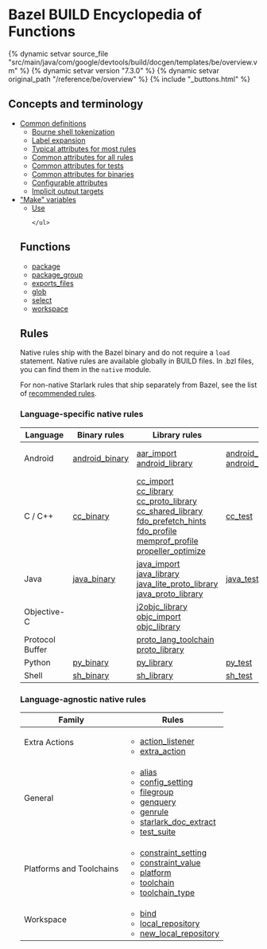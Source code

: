 <html devsite>
<head>
  <meta name="project_path" value="/_project.yaml">
  <meta name="book_path" value="/versions/7.3.0/_book.yaml">
</head>
<body>

<h1 class="page-title">Bazel BUILD Encyclopedia of Functions</h1>

{% dynamic setvar source_file "src/main/java/com/google/devtools/build/docgen/templates/be/overview.vm" %}
{% dynamic setvar version "7.3.0" %}
{% dynamic setvar original_path "/reference/be/overview" %}
{% include "_buttons.html" %}
<h2>Concepts and terminology</h2>

<ul>
  <li>
    <a href="/versions/7.3.0/reference/be/common-definitions">Common definitions</a>
    <ul>
      <li><a href="/versions/7.3.0/reference/be/common-definitions#sh-tokenization">Bourne shell tokenization</a></li>
      <li><a href="/versions/7.3.0/reference/be/common-definitions#label-expansion">Label expansion</a></li>
      <li><a href="/versions/7.3.0/reference/be/common-definitions#typical-attributes">Typical attributes for most rules</a></li>
      <li><a href="/versions/7.3.0/reference/be/common-definitions#common-attributes">Common attributes for all rules</a></li>
      <li><a href="/versions/7.3.0/reference/be/common-definitions#common-attributes-tests">Common attributes for tests</a></li>
      <li><a href="/versions/7.3.0/reference/be/common-definitions#common-attributes-binaries">Common attributes for binaries</a></li>
      <li><a href="/versions/7.3.0/reference/be/common-definitions#configurable-attributes">Configurable attributes</a></li>
      <li><a href="/versions/7.3.0/reference/be/common-definitions#implicit-outputs">Implicit output targets</a></li>
    </ul>
  </li>
  <li>
    <a href="/versions/7.3.0/reference/be/make-variables">"Make" variables</a>
    <ul class="be-toc">
      <li><a href="/versions/7.3.0/reference/be/make-variables#use">Use</a></li>

    </ul>
  </li>
</ul>

<h2>Functions</h2>

<ul class="be-toc">
  <li><a href="/versions/7.3.0/reference/be/functions.html#package">package</a></li>
  <li><a href="/versions/7.3.0/reference/be/functions.html#package_group">package_group</a></li>

  <li><a href="/versions/7.3.0/reference/be/functions.html#exports_files">exports_files</a></li>
  <li><a href="/versions/7.3.0/reference/be/functions.html#glob">glob</a></li>
  <li><a href="/versions/7.3.0/reference/be/functions.html#select">select</a></li>
  <li><a href="/versions/7.3.0/rules/lib/globals/workspace#workspace">workspace</a></li>
</ul>

<h2>Rules</h2>

Native rules ship with the Bazel binary and do not require a <code>load</code> statement.
Native rules are available globally in BUILD files. In .bzl files, you can find them in
the <code>native</code> module.

For non-native Starlark rules that ship separately from Bazel, see the list of
<a href="/versions/7.3.0/rules/rules#recommended-rules">recommended rules</a>.

<h3>Language-specific native rules</h3>


<table class="table table-condensed table-striped" summary="Table of rules sorted by language">
  <thead>
    <tr>
      <th>Language</th>
      <th>Binary rules</th>
      <th>Library rules</th>
      <th>Test rules</th>
      <th>Other rules</th>
    </tr>
  </thead>
  <tbody>
            <tr>
        <td class="lang">Android</td>
                    <td>
                    <a href="android.html#android_binary">android_binary</a>
          <br />
                </td>
              <td>
                    <a href="android.html#aar_import">aar_import</a>
          <br />
                    <a href="android.html#android_library">android_library</a>
          <br />
                </td>
              <td>
                    <a href="android.html#android_instrumentation_test">android_instrumentation_test</a>
          <br />
                    <a href="android.html#android_local_test">android_local_test</a>
          <br />
                </td>
              <td>
                    <a href="android.html#android_device">android_device</a>
          <br />
                    <a href="android.html#android_ndk_repository">android_ndk_repository</a>
          <br />
                    <a href="android.html#android_sdk_repository">android_sdk_repository</a>
          <br />
                </td>
            </tr>
                <tr>
        <td class="lang">C / C++</td>
                    <td>
                    <a href="c-cpp.html#cc_binary">cc_binary</a>
          <br />
                </td>
              <td>
                    <a href="c-cpp.html#cc_import">cc_import</a>
          <br />
                    <a href="c-cpp.html#cc_library">cc_library</a>
          <br />
                    <a href="c-cpp.html#cc_proto_library">cc_proto_library</a>
          <br />
                    <a href="c-cpp.html#cc_shared_library">cc_shared_library</a>
          <br />
                    <a href="c-cpp.html#fdo_prefetch_hints">fdo_prefetch_hints</a>
          <br />
                    <a href="c-cpp.html#fdo_profile">fdo_profile</a>
          <br />
                    <a href="c-cpp.html#memprof_profile">memprof_profile</a>
          <br />
                    <a href="c-cpp.html#propeller_optimize">propeller_optimize</a>
          <br />
                </td>
              <td>
                    <a href="c-cpp.html#cc_test">cc_test</a>
          <br />
                </td>
              <td>
                    <a href="c-cpp.html#cc_toolchain">cc_toolchain</a>
          <br />
                    <a href="c-cpp.html#cc_toolchain_suite">cc_toolchain_suite</a>
          <br />
                </td>
            </tr>
                <tr>
        <td class="lang">Java</td>
                    <td>
                    <a href="java.html#java_binary">java_binary</a>
          <br />
                </td>
              <td>
                    <a href="java.html#java_import">java_import</a>
          <br />
                    <a href="java.html#java_library">java_library</a>
          <br />
                    <a href="java.html#java_lite_proto_library">java_lite_proto_library</a>
          <br />
                    <a href="java.html#java_proto_library">java_proto_library</a>
          <br />
                </td>
              <td>
                    <a href="java.html#java_test">java_test</a>
          <br />
                </td>
              <td>
                    <a href="java.html#java_package_configuration">java_package_configuration</a>
          <br />
                    <a href="java.html#java_plugin">java_plugin</a>
          <br />
                    <a href="java.html#java_runtime">java_runtime</a>
          <br />
                    <a href="java.html#java_toolchain">java_toolchain</a>
          <br />
                </td>
            </tr>
                <tr>
        <td class="lang">Objective-C</td>
                    <td>
                </td>
              <td>
                    <a href="objective-c.html#j2objc_library">j2objc_library</a>
          <br />
                    <a href="objective-c.html#objc_import">objc_import</a>
          <br />
                    <a href="objective-c.html#objc_library">objc_library</a>
          <br />
                </td>
              <td>
                </td>
              <td>
                    <a href="objective-c.html#available_xcodes">available_xcodes</a>
          <br />
                    <a href="objective-c.html#xcode_config">xcode_config</a>
          <br />
                    <a href="objective-c.html#xcode_version">xcode_version</a>
          <br />
                </td>
            </tr>
                <tr>
        <td class="lang">Protocol Buffer</td>
                    <td>
                </td>
              <td>
                    <a href="protocol-buffer.html#proto_lang_toolchain">proto_lang_toolchain</a>
          <br />
                    <a href="protocol-buffer.html#proto_library">proto_library</a>
          <br />
                </td>
              <td>
                </td>
              <td>
                </td>
            </tr>
                <tr>
        <td class="lang">Python</td>
                    <td>
                    <a href="python.html#py_binary">py_binary</a>
          <br />
                </td>
              <td>
                    <a href="python.html#py_library">py_library</a>
          <br />
                </td>
              <td>
                    <a href="python.html#py_test">py_test</a>
          <br />
                </td>
              <td>
                    <a href="python.html#py_runtime">py_runtime</a>
          <br />
                </td>
            </tr>
                <tr>
        <td class="lang">Shell</td>
                    <td>
                    <a href="shell.html#sh_binary">sh_binary</a>
          <br />
                </td>
              <td>
                    <a href="shell.html#sh_library">sh_library</a>
          <br />
                </td>
              <td>
                    <a href="shell.html#sh_test">sh_test</a>
          <br />
                </td>
              <td>
                </td>
            </tr>
        </tbody>

</table>
<h3>Language-agnostic native rules</h3>

<table class="table table-condensed table-striped" summary="Table of rules not specific to a programming language">
  <thead>
    <tr>
      <th>Family</th>
      <th>Rules</th>
    </tr>
  </thead>
  <tbody>
            <tr>
        <td class="lang">Extra Actions</td>
        <td>
          <ul class="hlist">
                      <li>  <a href="extra-actions.html#action_listener">action_listener</a>
                      <li>  <a href="extra-actions.html#extra_action">extra_action</a>
                    </ul>
        </td>
      </tr>
                <tr>
        <td class="lang">General</td>
        <td>
          <ul class="hlist">
                      <li>  <a href="general.html#alias">alias</a>
                      <li>  <a href="general.html#config_setting">config_setting</a>
                      <li>  <a href="general.html#filegroup">filegroup</a>
                      <li>  <a href="general.html#genquery">genquery</a>
                      <li>  <a href="general.html#genrule">genrule</a>
                      <li>  <a href="general.html#starlark_doc_extract">starlark_doc_extract</a>
                      <li>  <a href="general.html#test_suite">test_suite</a>
                    </ul>
        </td>
      </tr>
                <tr>
        <td class="lang">Platforms and Toolchains</td>
        <td>
          <ul class="hlist">
                      <li>  <a href="platforms-and-toolchains.html#constraint_setting">constraint_setting</a>
                      <li>  <a href="platforms-and-toolchains.html#constraint_value">constraint_value</a>
                      <li>  <a href="platforms-and-toolchains.html#platform">platform</a>
                      <li>  <a href="platforms-and-toolchains.html#toolchain">toolchain</a>
                      <li>  <a href="platforms-and-toolchains.html#toolchain_type">toolchain_type</a>
                    </ul>
        </td>
      </tr>
                <tr>
        <td class="lang">Workspace</td>
        <td>
          <ul class="hlist">
                      <li>  <a href="workspace.html#bind">bind</a>
                      <li>  <a href="workspace.html#local_repository">local_repository</a>
                      <li>  <a href="workspace.html#new_local_repository">new_local_repository</a>
                    </ul>
        </td>
      </tr>
        </tbody>

</table>
</body>
</html>
